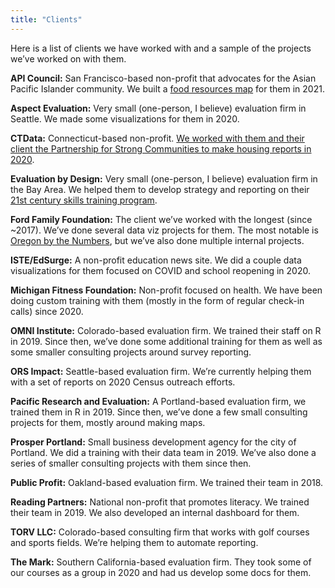 ```yaml
---
title: "Clients"
---
```


Here is a list of clients we have worked with and a sample of the projects we've worked on with them.

**API Council:** San Francisco-based non-profit that advocates for the Asian Pacific Islander community. We built a [food resources map](https://foodmap.apicouncil.org/) for them in 2021.

**Aspect Evaluation:** Very small (one-person, I believe) evaluation firm in Seattle. We made some visualizations for them in 2020. 

**CTData:** Connecticut-based non-profit. [We worked with them and their client the Partnership for Strong Communities to make housing reports in 2020](https://rfortherestofus.com/success-stories/pschousing/). 

**Evaluation by Design:** Very small (one-person, I believe) evaluation firm in the Bay Area. We helped them to develop strategy and reporting on their [21st century skills training program](https://evaluationbydesign.com/survey21cs/).

**Ford Family Foundation:** The client we've worked with the longest (since ~2017). We've done several data viz projects for them. The most notable is [Oregon by the Numbers](http://tfff.org/obtn), but we've also done multiple internal projects.

**ISTE/EdSurge:** A non-profit education news site. We did a couple data visualizations for them focused on COVID and school reopening in 2020. 

**Michigan Fitness Foundation:** Non-profit focused on health. We have been doing custom training with them (mostly in the form of regular check-in calls) since 2020.

**OMNI Institute:** Colorado-based evaluation firm. We trained their staff on R in 2019. Since then, we've done some additional training for them as well as some smaller consulting projects around survey reporting. 

**ORS Impact:** Seattle-based evaluation firm. We're currently helping them with a set of reports on 2020 Census outreach efforts. 

**Pacific Research and Evaluation:** A Portland-based evaluation firm, we trained them in R in 2019. Since then, we've done a few small consulting projects for them, mostly around making maps. 

**Prosper Portland:** Small business development agency for the city of Portland. We did a training with their data team in 2019. We've also done a series of smaller consulting projects with them since then. 

**Public Profit:** Oakland-based evaluation firm. We trained their team in 2018.

**Reading Partners:** National non-profit that promotes literacy. We trained their team in 2019. We also developed an internal dashboard for them.

**TORV LLC:** Colorado-based consulting firm that works with golf courses and sports fields. We're helping them to automate reporting.

**The Mark:** Southern California-based evaluation firm. They took some of our courses as a group in 2020 and had us develop some docs for them.